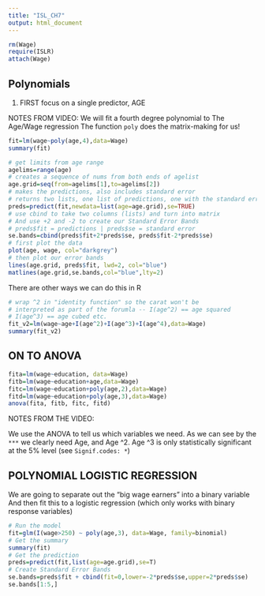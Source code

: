 ```yaml
---
title: "ISL_CH7"
output: html_document
---
```


```r
rm(Wage)
require(ISLR)
attach(Wage)
```

## Polynomials

1. FIRST focus on a single predictor, AGE


NOTES FROM VIDEO:
We will fit a fourth degree polynomial to The Age/Wage regression 
The function `poly` does the matrix-making for us!




```r
fit=lm(wage~poly(age,4),data=Wage)
summary(fit)
```

```r
# get limits from age range
agelims=range(age)
# creates a sequence of nums from both ends of agelist
age.grid=seq(from=agelims[1],to=agelims[2])
# makes the predictions, also includes standard error
# returns two lists, one list of predictions, one with the standard errors
preds=predict(fit,newdata=list(age=age.grid),se=TRUE)
# use cbind to take two columns (lists) and turn into matrix
# And use +2 and -2 to create our Standard Error Bands
# preds$fit = predictions | preds$se = standard error
se.bands=cbind(preds$fit+2*preds$se, preds$fit-2*preds$se)
# first plot the data
plot(age, wage, col="darkgrey")
# then plot our error bands
lines(age.grid, preds$fit, lwd=2, col="blue")
matlines(age.grid,se.bands,col="blue",lty=2)
```

There are other ways we can do this in R

```r
# wrap ^2 in "identity function" so the carat won't be 
# interpreted as part of the forumla -- I(age^2) == age squared
# I(age^3) == age cubed etc.
fit_v2=lm(wage~age+I(age^2)+I(age^3)+I(age^4),data=Wage)
summary(fit_v2)
```

## ON TO ANOVA

```r
fita=lm(wage~education, data=Wage)
fitb=lm(wage~education+age,data=Wage)
fitc=lm(wage~education+poly(age,2),data=Wage)
fitd=lm(wage~education+poly(age,3),data=Wage)
anova(fita, fitb, fitc, fitd)
```

NOTES FROM THE VIDEO: 

We use the ANOVA to tell us which variables we need.
As we can see by the `***` we clearly need Age, and Age ^2. 
Age ^3 is only statistically significant at the 5% level (see `Signif.codes: *`)

## POLYNOMIAL LOGISTIC REGRESSION

We are going to separate out the "big wage earners" into a binary variable
And then fit this to a logistic regression (which only works with binary response variables)

```r
# Run the model
fit=glm(I(wage>250) ~ poly(age,3), data=Wage, family=binomial)
# Get the summary
summary(fit)
# Get the prediction
preds=predict(fit,list(age=age.grid),se=T)
# Create Standard Error Bands
se.bands=preds$fit + cbind(fit=0,lower=-2*preds$se,upper=2*preds$se)
se.bands[1:5,]
```




